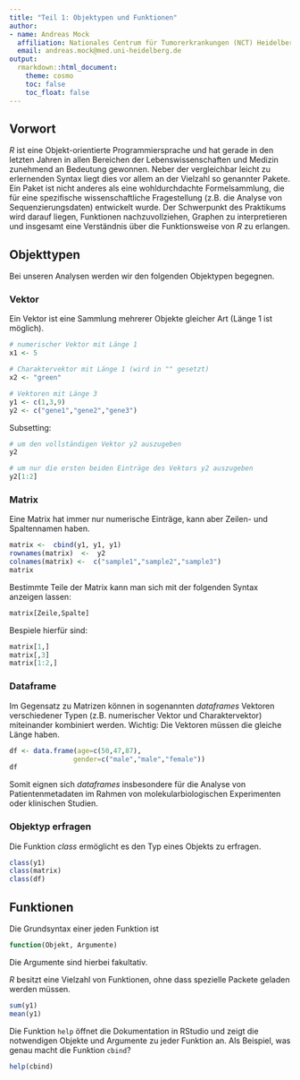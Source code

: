```yaml
---
title: "Teil 1: Objektypen und Funktionen"
author:
- name: Andreas Mock
  affiliation: Nationales Centrum für Tumorerkrankungen (NCT) Heidelberg
  email: andreas.mock@med.uni-heidelberg.de
output:
  rmarkdown::html_document:
    theme: cosmo
    toc: false
    toc_float: false
---
```


## Vorwort

*R* ist eine Objekt-orientierte Programmiersprache und hat gerade in den letzten Jahren in allen Bereichen der Lebenswissenschaften und Medizin zunehmend an Bedeutung gewonnen. Neber der vergleichbar leicht zu erlernenden Syntax liegt dies vor allem an der Vielzahl so genannter Pakete. Ein Paket ist nicht anderes als eine wohldurchdachte Formelsammlung, die für eine spezifische wissenschaftliche Fragestellung (z.B. die Analyse von Sequenzierungsdaten) entwickelt wurde. Der Schwerpunkt des Praktikums wird darauf liegen, Funktionen nachzuvollziehen, Graphen zu interpretieren und insgesamt eine Verständnis über die Funktionsweise von *R* zu erlangen. 

##  Objekttypen 

Bei unseren Analysen werden wir den folgenden Objektypen begegnen.

### Vektor

Ein Vektor ist eine Sammlung mehrerer Objekte gleicher Art (Länge 1 ist möglich).

```r
# numerischer Vektor mit Länge 1
x1 <- 5 

# Charaktervektor mit Länge 1 (wird in "" gesetzt)
x2 <- "green"

# Vektoren mit Länge 3
y1 <- c(1,3,9)
y2 <- c("gene1","gene2","gene3")
```

Subsetting:

```r
# um den vollständigen Vektor y2 auszugeben
y2

# um nur die ersten beiden Einträge des Vektors y2 auszugeben
y2[1:2]
```


### Matrix

Eine Matrix hat immer nur numerische Einträge, kann aber Zeilen- und Spaltennamen haben.

```r
matrix <-  cbind(y1, y1, y1)
rownames(matrix)  <-  y2
colnames(matrix) <-  c("sample1","sample2","sample3")
matrix
```

Bestimmte Teile der Matrix kann man sich mit der folgenden Syntax anzeigen lassen:

```r
matrix[Zeile,Spalte]
```

Bespiele hierfür sind:

```r
matrix[1,]
matrix[,3]
matrix[1:2,]
```

### Dataframe

Im Gegensatz zu Matrizen können in sogenannten *dataframes* Vektoren verschiedener Typen (z.B. numerischer Vektor und Charaktervektor) miteinander kombiniert werden. Wichtig: Die Vektoren müssen die gleiche Länge haben. 

```r
df <- data.frame(age=c(50,47,87),
                gender=c("male","male","female"))
df
```

Somit eignen sich *dataframes* insbesondere für die Analyse von Patientenmetadaten im Rahmen von molekularbiologischen Experimenten oder klinischen Studien.

### Objektyp erfragen

Die Funktion *class* ermöglicht es den Typ eines Objekts zu erfragen.

```r
class(y1)
class(matrix)
class(df)
```


## Funktionen

Die Grundsyntax einer jeden Funktion ist

```r
function(Objekt, Argumente)
```

Die Argumente sind hierbei fakultativ.

*R* besitzt eine Vielzahl von Funktionen, ohne dass spezielle Packete geladen werden müssen. 

```r
sum(y1)
mean(y1)
```

Die Funktion `help` öffnet die Dokumentation in RStudio und zeigt die notwendigen Objekte und Argumente zu jeder Funktion an. Als Beispiel, was genau macht die Funktion `cbind`?

```r
help(cbind)
```


